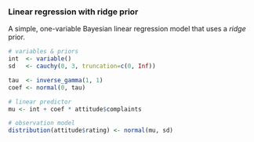 ### Linear regression with ridge prior

A simple, one-variable Bayesian linear regression model that uses a *ridge* prior.

```r
# variables & priors
int  <- variable()
sd   <- cauchy(0, 3, truncation=c(0, Inf))

tau  <- inverse_gamma(1, 1)
coef <- normal(0, tau)

# linear predictor
mu <- int + coef * attitude$complaints

# observation model
distribution(attitude$rating) <- normal(mu, sd)
```
